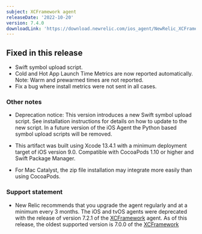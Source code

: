 ```yaml
---
subject: XCFramework agent
releaseDate: '2022-10-20'
version: 7.4.0
downloadLink: 'https://download.newrelic.com/ios_agent/NewRelic_XCFramework_Agent_7.4.0.zip'
---
```


## Fixed in this release

* Swift symbol upload script.
* Cold and Hot App Launch Time Metrics are now reported automatically. Note: Warm and prewarmed times are not reported.
* Fix a bug where install metrics were not sent in all cases.

### Other notes

* Deprecation notice: This version introduces a new Swift symbol upload script. See installation instructions for details on how to update to the new script. In a future version of the iOS Agent the Python based symbol upload scripts will be removed.

* This artifact was built using Xcode 13.4.1 with a minimum deployment target of iOS version 9.0. Compatible with CocoaPods 1.10 or higher and Swift Package Manager.
* For Mac Catalyst, the zip file installation may integrate more easily than using CocoaPods.

### Support statement

* New Relic recommends that you upgrade the agent regularly and at a minimum every 3 months. The iOS and tvOS agents were deprecated with the release of version 7.2.1 of the [XCFramework](https://docs.newrelic.com/docs/release-notes/mobile-release-notes/xcframework-release-notes/xcframework-agent-700) agent. As of this release, the oldest supported version is 7.0.0 of the [XCFramework](https://docs.newrelic.com/docs/release-notes/mobile-release-notes/ios-release-notes/ios-agent-700)
